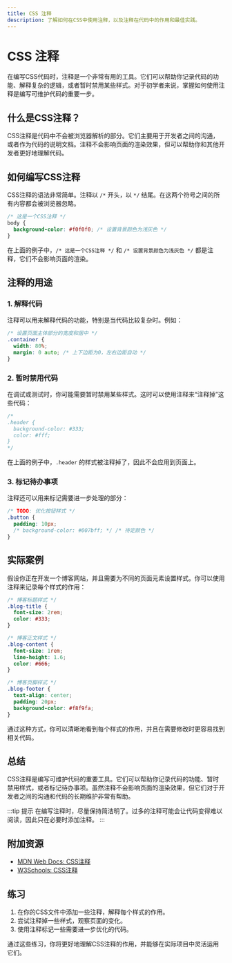 ```yaml
---
title: CSS 注释
description: 了解如何在CSS中使用注释，以及注释在代码中的作用和最佳实践。
---
```


# CSS 注释

在编写CSS代码时，注释是一个非常有用的工具。它们可以帮助你记录代码的功能、解释复杂的逻辑，或者暂时禁用某些样式。对于初学者来说，掌握如何使用注释是编写可维护代码的重要一步。

## 什么是CSS注释？

CSS注释是代码中不会被浏览器解析的部分。它们主要用于开发者之间的沟通，或者作为代码的说明文档。注释不会影响页面的渲染效果，但可以帮助你和其他开发者更好地理解代码。

## 如何编写CSS注释

CSS注释的语法非常简单。注释以 `/*` 开头，以 `*/` 结尾。在这两个符号之间的所有内容都会被浏览器忽略。

```css
/* 这是一个CSS注释 */
body {
  background-color: #f0f0f0; /* 设置背景颜色为浅灰色 */
}
```

在上面的例子中，`/* 这是一个CSS注释 */` 和 `/* 设置背景颜色为浅灰色 */` 都是注释，它们不会影响页面的渲染。

## 注释的用途

### 1. 解释代码

注释可以用来解释代码的功能，特别是当代码比较复杂时。例如：

```css
/* 设置页面主体部分的宽度和居中 */
.container {
  width: 80%;
  margin: 0 auto; /* 上下边距为0，左右边距自动 */
}
```

### 2. 暂时禁用代码

在调试或测试时，你可能需要暂时禁用某些样式。这时可以使用注释来“注释掉”这些代码：

```css
/* 
.header {
  background-color: #333;
  color: #fff;
}
*/
```

在上面的例子中，`.header` 的样式被注释掉了，因此不会应用到页面上。

### 3. 标记待办事项

注释还可以用来标记需要进一步处理的部分：

```css
/* TODO: 优化按钮样式 */
.button {
  padding: 10px;
  /* background-color: #007bff; */ /* 待定颜色 */
}
```

## 实际案例

假设你正在开发一个博客网站，并且需要为不同的页面元素设置样式。你可以使用注释来记录每个样式的作用：

```css
/* 博客标题样式 */
.blog-title {
  font-size: 2rem;
  color: #333;
}

/* 博客正文样式 */
.blog-content {
  font-size: 1rem;
  line-height: 1.6;
  color: #666;
}

/* 博客页脚样式 */
.blog-footer {
  text-align: center;
  padding: 20px;
  background-color: #f8f9fa;
}
```

通过这种方式，你可以清晰地看到每个样式的作用，并且在需要修改时更容易找到相关代码。

## 总结

CSS注释是编写可维护代码的重要工具。它们可以帮助你记录代码的功能、暂时禁用样式，或者标记待办事项。虽然注释不会影响页面的渲染效果，但它们对于开发者之间的沟通和代码的长期维护非常有帮助。

:::tip 提示
在编写注释时，尽量保持简洁明了。过多的注释可能会让代码变得难以阅读，因此只在必要时添加注释。
:::

## 附加资源

- [MDN Web Docs: CSS注释](https://developer.mozilla.org/zh-CN/docs/Web/CSS/Comments)
- [W3Schools: CSS注释](https://www.w3schools.com/css/css_comments.asp)

## 练习

1. 在你的CSS文件中添加一些注释，解释每个样式的作用。
2. 尝试注释掉一些样式，观察页面的变化。
3. 使用注释标记一些需要进一步优化的代码。

通过这些练习，你将更好地理解CSS注释的作用，并能够在实际项目中灵活运用它们。